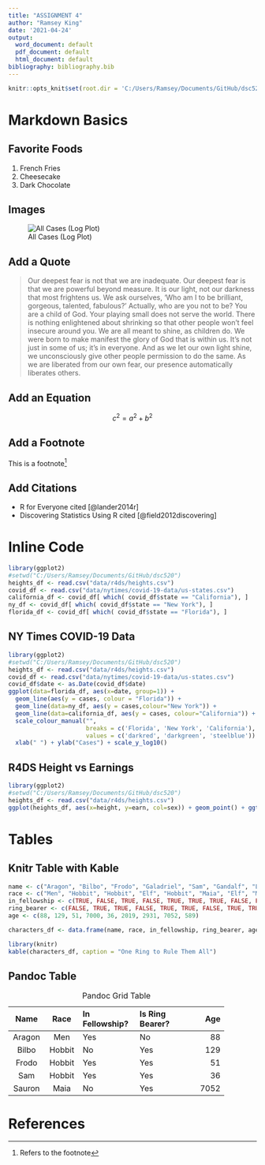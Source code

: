 ---
title: "ASSIGNMENT 4"
author: "Ramsey King"
date: '2021-04-24'
output:
  word_document: default
  pdf_document: default
  html_document: default
bibliography: bibliography.bib
---

```{r setup, echo=FALSE}
knitr::opts_knit$set(root.dir = 'C:/Users/Ramsey/Documents/GitHub/dsc520/')
```
# Markdown Basics

## Favorite Foods
1. French Fries
2. Cheesecake
3. Dark Chocolate

## Images
![All Cases (Log Plot)](/Users/Ramsey/Documents/GitHub/dsc520/completed/assignment04/plots/10-all-cases-log.png)

## Add a Quote
>Our deepest fear is not that we are inadequate. Our deepest fear is that we are powerful beyond measure. It is our light, not our darkness that most frightens us. We ask ourselves, 'Who am I to be brilliant, gorgeous, talented, fabulous?' Actually, who are you not to be? You are a child of God. Your playing small does not serve the world. There is nothing enlightened about shrinking so that other people won't feel insecure around you. We are all meant to shine, as children do. We were born to make manifest the glory of God that is within us. It's not just in some of us; it's in everyone. And as we let our own light shine, we unconsciously give other people permission to do the same. As we are liberated from our own fear, our presence automatically liberates others.

## Add an Equation
$$ c^2 = a^2 + b^2$$

## Add a Footnote

This is a footnote[^1]

[^1]: Refers to the footnote

## Add Citations

* R for Everyone cited [@lander2014r]
* Discovering Statistics Using R cited [@field2012discovering]

# Inline Code
```{r include=FALSE}
library(ggplot2)
#setwd("C:/Users/Ramsey/Documents/GitHub/dsc520")
heights_df <- read.csv("data/r4ds/heights.csv")
covid_df <- read.csv("data/nytimes/covid-19-data/us-states.csv")
california_df <- covid_df[ which( covid_df$state == "California"), ]
ny_df <- covid_df[ which( covid_df$state == "New York"), ]
florida_df <- covid_df[ which( covid_df$state == "Florida"), ]

```

## NY Times COVID-19 Data
```{r echo=FALSE}
library(ggplot2)
#setwd("C:/Users/Ramsey/Documents/GitHub/dsc520")
heights_df <- read.csv("data/r4ds/heights.csv")
covid_df <- read.csv("data/nytimes/covid-19-data/us-states.csv")
covid_df$date <- as.Date(covid_df$date)
ggplot(data=florida_df, aes(x=date, group=1)) +
  geom_line(aes(y = cases, colour = "Florida")) +
  geom_line(data=ny_df, aes(y = cases,colour="New York")) +
  geom_line(data=california_df, aes(y = cases, colour="California")) +
  scale_colour_manual("",
                      breaks = c('Florida', 'New York', 'California'),
                      values = c('darkred', 'darkgreen', 'steelblue')) +
  xlab(" ") + ylab("Cases") + scale_y_log10()

```

## R4DS Height vs Earnings
```{r echo=FALSE}
library(ggplot2)
#setwd("C:/Users/Ramsey/Documents/GitHub/dsc520")
heights_df <- read.csv("data/r4ds/heights.csv")
ggplot(heights_df, aes(x=height, y=earn, col=sex)) + geom_point() + ggtitle('Height vs. Earnings') + xlab('Height (Inches)') + ylab('Earnings (Dollars)') 
```

# Tables

## Knitr Table with Kable
```{r echo=FALSE}
name <- c("Aragon", "Bilbo", "Frodo", "Galadriel", "Sam", "Gandalf", "Legolas", "Sauron", "Gollum")
race <- c("Men", "Hobbit", "Hobbit", "Elf", "Hobbit", "Maia", "Elf", "Maia", "Hobbit")
in_fellowship <- c(TRUE, FALSE, TRUE, FALSE, TRUE, TRUE, TRUE, FALSE, FALSE)
ring_bearer <- c(FALSE, TRUE, TRUE, FALSE, TRUE, TRUE, FALSE, TRUE, TRUE)
age <- c(88, 129, 51, 7000, 36, 2019, 2931, 7052, 589)

characters_df <- data.frame(name, race, in_fellowship, ring_bearer, age)

library(knitr)
kable(characters_df, caption = "One Ring to Rule Them All")
```

## Pandoc Table

: Pandoc Grid Table

+---------+--------+-----------------+------------------+------+
| Name    | Race   |  In Fellowship? |  Is Ring Bearer? | Age  |
+:=======:+:======:+:================+:=================+=====:+
| Aragon  | Men    | Yes             | No               | 88   |
+---------+--------+-----------------+------------------+------+
| Bilbo   | Hobbit | No              | Yes              | 129  |
+---------+--------+-----------------+------------------+------+
| Frodo   | Hobbit | Yes             | Yes              | 51   |
+---------+--------+-----------------+------------------+------+
| Sam     | Hobbit | Yes             | Yes              | 36   |
+---------+--------+-----------------+------------------+------+
| Sauron  | Maia   | No              | Yes              | 7052 |
+---------+--------+-----------------+------------------+------+

# References